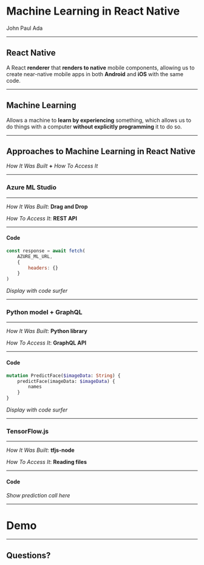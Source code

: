 
# Machine Learning in React Native

John Paul Ada

---

## React Native

A React **renderer** that **renders to native** mobile components,
allowing us to create near-native mobile apps in both **Android** and **iOS** with the same code.

---

## Machine Learning

Allows a machine to **learn by experiencing** something,
which allows us to do things with a computer **without explicitly programming** it to do so.

---

## Approaches to Machine Learning in React Native

*How It Was Built* **+** *How To Access It*

---

### Azure ML Studio

----

*How It Was Built*: **Drag and Drop**

*How To Access It*: **REST API**

---

#### Code

```javascript
const response = await fetch(
    AZURE_ML_URL,
    {
        headers: {}
    }
)
```

*Display with code surfer*

---

### Python model + GraphQL

----

*How It Was Built*: **Python library**

*How To Access It*: **GraphQL API**

---

#### Code

```graphql
mutation PredictFace($imageData: String) {
    predictFace(imageData: $imageData) {
        names
    }
}
```

*Display with code surfer*

---

### TensorFlow.js

----

*How It Was Built*: **tfjs-node**

*How To Access It*: **Reading files**

---

#### Code

*Show prediction call here*

---

# Demo

---

## Questions?